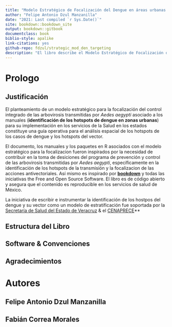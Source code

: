```yaml
--- 
title: "Modelo Estratégico de Focalización del Dengue en áreas urbanas de México"
author: "Felipe Antonio Dzul Manzanilla"
date: "2021: Last compiled `r Sys.Date()`"
site: bookdown::bookdown_site
output: bookdown::gitbook
documentclass: book
biblio-style: apalike
link-citations: yes
github-repo: fdzul/strategic_mod_den_targeting
description: "El libro describe el Modelo Estratégico de Focalización del Dengue en áreas urbanas de México"
---
```


# Prologo {-}


## Justificación {-}
El planteamiento de un modelo estratégico para la focalización del control integrado de las arbovirosis transmitidas por *Aedes aegypti* asociado a los manuales (**identificación de los hotspots de dengue en zonas urbanas**) para su implementación en los servicios de la Salud en los estados constituye una guía operativa para el análisis espacial de los hotspots de los casos de dengue y los hotspots del vector.

El documento, los manuales y los paquetes en R asociados con el modelo estratégico para la focalizacion fueron inspirados por la necesidad de contribuir en la toma de desiciones del programa de prevención y control de las arbovirosis transmitidas por *Aedes aegypti*, específicamente en la identificación de los hotspots de la transmisión y la focalizacion de las acciones antivectoriales. Así mismo es inspirado por [**bookdown**](https://github.com/rstudio/bookdown) y todas las iniciativas the Free and Open Source Software. El libro es de código abierto y asegura que el contenido es reproducible en los servicios de salud de México.

La iniciativa de escribir e instrumentar la identificación de los hostpos del dengue y su vector como un modelo de estratificación fue soportada por la [Secretaría de Salud del Estado de Veracruz](https://www.ssaver.gob.mx/) & el
[CENAPRECE](https://www.gob.mx/salud/cenaprece)**

## Estructura del Libro {-}



## Software & Convenciones {-}

## Agradecimientos {-}


# Autores {-}

## Felipe Antonio Dzul Manzanilla {-}

## Fabián Correa Morales {-}
